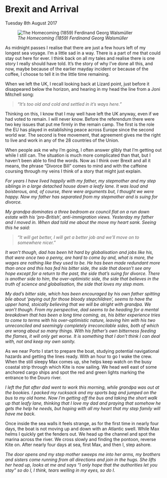 
# Brexit and Arrival 
Tuesday 8th August 2017

![*The Homecoming (1859) Ferdinand Georg Walsmüller*](images/TheHomecomming.jpg)

As midnight passes I realise that there are just a few hours left of my longest sea voyage. I’m a little sad in a way. There is a part of me that could stay out here for ever. I think back on all my tales and realise there is one story I really should have told. It’s the story of why I’ve done all this, and now, maybe because of the earlier mayday incident or because of the coffee, I choose to tell it in the little time remaining.

When we left the UK, I recall looking back at Lizard point, just before it disappeared below the horizon, and hearing in my head the line from a Joni Mitchell song:

> *“It’s too old and cold and settled in it’s ways here.”*

Thinking on this, I know that I may well have left the UK anyway, even if we had voted to remain. I will never know. Before the referendum there were two key issues that put me firmly in the remain camp. The first is the role the EU has played in establishing peace across Europe since the second world war. The second is free movement, that agreement gives me the right to live and work in any of the 28 countries of the Union.

When people ask me why I’m going, I often answer glibly that I’m getting out while I still can. The situation is much more complicated than that, but I haven’t been able to find the words. Now as I think over Brexit and all it means, the phrase “Divorce Bill” comes to mind and with the caffeine coursing through my veins I think of a story that might just explain.

*For years I have lived happily with my father, my stepmother and my step siblings in a large detached house down a leafy lane. It was loud and boisterous, and, of course, there were arguments but, I thought we were happy.  Now my father has separated from my stepmother and is suing for divorce.*

*My grandpa dominates a three bedroom ex council flat on a run down estate with his ‘pro-British’, anti-immigration views. Yesterday my father and I moved in. When dad told me about the move my heart sank. Seeing this he said:*

> *“It will get better, I will get a better job and we’ll move on to somewhere nicer.”*

*It won’t though, dad has been hit hard by globalisation and jobs like his, that were once two a penny, are hard to come by and, what is more, the wages are nothing like they used to be. He has been made redundant more than once and this has fed his bitter side, the side that doesn’t see any hope except for a return to the past, the side that’s suing for divorce. There is another side to him, the over-optimistic side, the side that believes in the truth of science and globalisation, the side that loves my step mom.*

*My dad’s bitter side, which has been encouraged by his own father spitting bile about ‘paying out for those bloody stepchildren’, seems to have the upper hand, stoically believing that we will be alright with grandpa. We won’t though. From my perspective, dad seems to be heading for a mental breakdown that has been a long time coming, as, his bitter experience tries to come to terms with his over-optimistic nature, leaving him with his two unreconciled and seemingly completely irreconcilable sides, both of which are wrong about so many things. With his father’s own bitterness feeding the flames, it will only get worse. It is something that I don’t think I can deal with, not and keep my own sanity.*

As we near Porto I start to prepare the boat, studying potential navigational hazards and getting the lines ready. With an hour to go I wake the crew. When the still sleepy Max comes up, she helps keep watch on the busy coastal strip through which Kite is now sailing. We head well east of some anchored cargo ships and spot the red and green lights marking the entrance to the Douro river.

*I left the flat after dad went to work this morning, while grandpa was out at the bookies. I packed my rucksack and my sports bag and jumped on the bus to my old home. Now I’m getting off the bus and taking the short walk up that leafy lane, thinking that I love my dad and praying that somehow he gets the help he needs, but hoping with all my heart that my step family will have me back.*

Once inside the sea walls it feels strange, as for the first time in nearly four days, the boat is not moving up and down with an Atlantic swell. While Max helms I quickly get the fenders out. We head up the channel and spot the marina across the river. We cross slowly and finding the pontoon, reverse Kite on. After nearly four days at sea, first Max, and then I, step ashore.

*The door opens and my step mother sweeps me into her arms, my brothers and sisters come running from all directions and join in the hugs. She lifts her head up, looks at me and says “I only hope that the authorities let you stay” so do I, I think, tears welling in my eyes, so do I.*  


